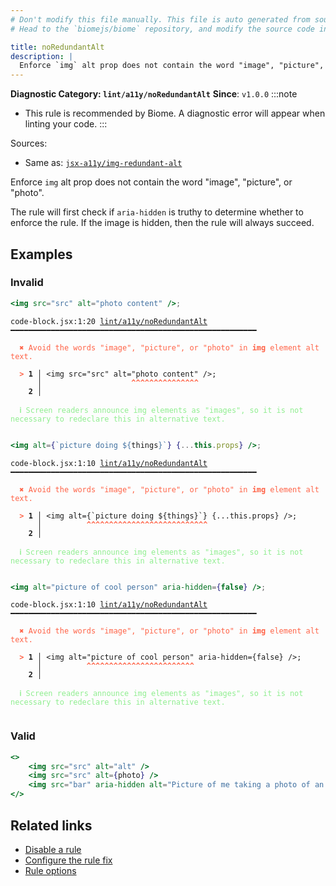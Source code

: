 ```yaml
---
# Don't modify this file manually. This file is auto generated from source, and you will lose your changes next time the website is built.
# Head to the `biomejs/biome` repository, and modify the source code in there.

title: noRedundantAlt
description: |
  Enforce `img` alt prop does not contain the word "image", "picture", or "photo".
---
```


**Diagnostic Category: `lint/a11y/noRedundantAlt`**
<Tabs>
<TabItem label="JSX and TSX" icon="seti:javascript">
**Since**: `v1.0.0`
:::note
- This rule is recommended by Biome. A diagnostic error will appear when linting your code.
:::

Sources: 
- Same as: <a href="https://github.com/jsx-eslint/eslint-plugin-jsx-a11y/blob/main/docs/rules/img-redundant-alt.md" target="_blank"><code>jsx-a11y/img-redundant-alt</code></a>

Enforce `img` alt prop does not contain the word "image", "picture", or "photo".

The rule will first check if `aria-hidden` is truthy to determine whether to enforce the rule. If the image is
hidden, then the rule will always succeed.

## Examples

### Invalid

```jsx
<img src="src" alt="photo content" />;
```

<pre class="language-text"><code class="language-text">code-block.jsx:1:20 <a href="https://biomejs.dev/linter/rules/no-redundant-alt">lint/a11y/noRedundantAlt</a> ━━━━━━━━━━━━━━━━━━━━━━━━━━━━━━━━━━━━━━━━━━━━━━━━━━━━━━━<br /><br />  <strong><span style="color: Tomato;">✖</span></strong> <span style="color: Tomato;">Avoid the words &quot;image&quot;, &quot;picture&quot;, or &quot;photo&quot; in </span><span style="color: Tomato;"><strong>img</strong></span><span style="color: Tomato;"> element alt text.</span><br />  <br />  <strong><span style="color: Tomato;">&gt;</span></strong> <strong>1 │ </strong>&lt;img src=&quot;src&quot; alt=&quot;photo content&quot; /&gt;;<br />   <strong>   │ </strong>                   <strong><span style="color: Tomato;">^</span></strong><strong><span style="color: Tomato;">^</span></strong><strong><span style="color: Tomato;">^</span></strong><strong><span style="color: Tomato;">^</span></strong><strong><span style="color: Tomato;">^</span></strong><strong><span style="color: Tomato;">^</span></strong><strong><span style="color: Tomato;">^</span></strong><strong><span style="color: Tomato;">^</span></strong><strong><span style="color: Tomato;">^</span></strong><strong><span style="color: Tomato;">^</span></strong><strong><span style="color: Tomato;">^</span></strong><strong><span style="color: Tomato;">^</span></strong><strong><span style="color: Tomato;">^</span></strong><strong><span style="color: Tomato;">^</span></strong><strong><span style="color: Tomato;">^</span></strong><br />    <strong>2 │ </strong><br />  <br />  <strong><span style="color: lightgreen;">ℹ</span></strong> <span style="color: lightgreen;">Screen readers announce img elements as &quot;images&quot;, so it is not necessary to redeclare this in alternative text.</span><br />  <br /></code></pre>

```jsx
<img alt={`picture doing ${things}`} {...this.props} />;
```

<pre class="language-text"><code class="language-text">code-block.jsx:1:10 <a href="https://biomejs.dev/linter/rules/no-redundant-alt">lint/a11y/noRedundantAlt</a> ━━━━━━━━━━━━━━━━━━━━━━━━━━━━━━━━━━━━━━━━━━━━━━━━━━━━━━━<br /><br />  <strong><span style="color: Tomato;">✖</span></strong> <span style="color: Tomato;">Avoid the words &quot;image&quot;, &quot;picture&quot;, or &quot;photo&quot; in </span><span style="color: Tomato;"><strong>img</strong></span><span style="color: Tomato;"> element alt text.</span><br />  <br />  <strong><span style="color: Tomato;">&gt;</span></strong> <strong>1 │ </strong>&lt;img alt=&#123;`picture doing $&#123;things&#125;`&#125; &#123;...this.props&#125; /&gt;;<br />   <strong>   │ </strong>         <strong><span style="color: Tomato;">^</span></strong><strong><span style="color: Tomato;">^</span></strong><strong><span style="color: Tomato;">^</span></strong><strong><span style="color: Tomato;">^</span></strong><strong><span style="color: Tomato;">^</span></strong><strong><span style="color: Tomato;">^</span></strong><strong><span style="color: Tomato;">^</span></strong><strong><span style="color: Tomato;">^</span></strong><strong><span style="color: Tomato;">^</span></strong><strong><span style="color: Tomato;">^</span></strong><strong><span style="color: Tomato;">^</span></strong><strong><span style="color: Tomato;">^</span></strong><strong><span style="color: Tomato;">^</span></strong><strong><span style="color: Tomato;">^</span></strong><strong><span style="color: Tomato;">^</span></strong><strong><span style="color: Tomato;">^</span></strong><strong><span style="color: Tomato;">^</span></strong><strong><span style="color: Tomato;">^</span></strong><strong><span style="color: Tomato;">^</span></strong><strong><span style="color: Tomato;">^</span></strong><strong><span style="color: Tomato;">^</span></strong><strong><span style="color: Tomato;">^</span></strong><strong><span style="color: Tomato;">^</span></strong><strong><span style="color: Tomato;">^</span></strong><strong><span style="color: Tomato;">^</span></strong><strong><span style="color: Tomato;">^</span></strong><strong><span style="color: Tomato;">^</span></strong><br />    <strong>2 │ </strong><br />  <br />  <strong><span style="color: lightgreen;">ℹ</span></strong> <span style="color: lightgreen;">Screen readers announce img elements as &quot;images&quot;, so it is not necessary to redeclare this in alternative text.</span><br />  <br /></code></pre>

```jsx
<img alt="picture of cool person" aria-hidden={false} />;
```

<pre class="language-text"><code class="language-text">code-block.jsx:1:10 <a href="https://biomejs.dev/linter/rules/no-redundant-alt">lint/a11y/noRedundantAlt</a> ━━━━━━━━━━━━━━━━━━━━━━━━━━━━━━━━━━━━━━━━━━━━━━━━━━━━━━━<br /><br />  <strong><span style="color: Tomato;">✖</span></strong> <span style="color: Tomato;">Avoid the words &quot;image&quot;, &quot;picture&quot;, or &quot;photo&quot; in </span><span style="color: Tomato;"><strong>img</strong></span><span style="color: Tomato;"> element alt text.</span><br />  <br />  <strong><span style="color: Tomato;">&gt;</span></strong> <strong>1 │ </strong>&lt;img alt=&quot;picture of cool person&quot; aria-hidden=&#123;false&#125; /&gt;;<br />   <strong>   │ </strong>         <strong><span style="color: Tomato;">^</span></strong><strong><span style="color: Tomato;">^</span></strong><strong><span style="color: Tomato;">^</span></strong><strong><span style="color: Tomato;">^</span></strong><strong><span style="color: Tomato;">^</span></strong><strong><span style="color: Tomato;">^</span></strong><strong><span style="color: Tomato;">^</span></strong><strong><span style="color: Tomato;">^</span></strong><strong><span style="color: Tomato;">^</span></strong><strong><span style="color: Tomato;">^</span></strong><strong><span style="color: Tomato;">^</span></strong><strong><span style="color: Tomato;">^</span></strong><strong><span style="color: Tomato;">^</span></strong><strong><span style="color: Tomato;">^</span></strong><strong><span style="color: Tomato;">^</span></strong><strong><span style="color: Tomato;">^</span></strong><strong><span style="color: Tomato;">^</span></strong><strong><span style="color: Tomato;">^</span></strong><strong><span style="color: Tomato;">^</span></strong><strong><span style="color: Tomato;">^</span></strong><strong><span style="color: Tomato;">^</span></strong><strong><span style="color: Tomato;">^</span></strong><strong><span style="color: Tomato;">^</span></strong><strong><span style="color: Tomato;">^</span></strong><br />    <strong>2 │ </strong><br />  <br />  <strong><span style="color: lightgreen;">ℹ</span></strong> <span style="color: lightgreen;">Screen readers announce img elements as &quot;images&quot;, so it is not necessary to redeclare this in alternative text.</span><br />  <br /></code></pre>

### Valid

```jsx
<>
	<img src="src" alt="alt" />
	<img src="src" alt={photo} />
	<img src="bar" aria-hidden alt="Picture of me taking a photo of an image" />
</>
```

## Related links

- [Disable a rule](/linter/#disable-a-lint-rule)
- [Configure the rule fix](/linter#configure-the-rule-fix)
- [Rule options](/linter/#rule-options)

</TabItem>
</Tabs>

